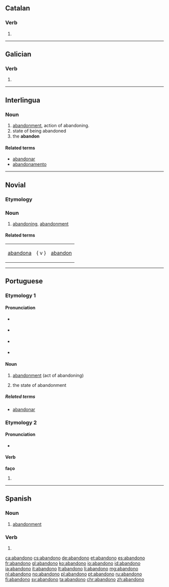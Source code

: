 ==Catalan==

===Verb===
{{head|ca|verb form}}

# {{ca-verb form of|p=1|n=sg|t=pres|m=ind|abandonar}}

----

==Galician==

===Verb===
{{gl-verb-form}}

# {{inflection of|abandonar||lang=gl|1|s|pres|indc}}

----

==Interlingua==

===Noun===
{{ia-noun}}

# [[abandonment]], action of abandoning.
# state of being abandoned
# the '''abandon'''
{{attention|ia|is this entry correct? what does the third sense, "the abandon", mean?}}

====Related terms====
* [[abandonar]]
* [[abandonamento]]

----

==Novial==

===Etymology===
{{suffix|lang=nov|abandon|o}}

===Noun===
{{nov-noun}}

# [[abandoning]], [[abandonment]]

====Related terms====
{|
|[[abandona]] || { v } || [[abandon]]
|}

----

==Portuguese==

===Etymology 1===
{{back-form|abandonar|lang=pt}}

====Pronunciation====
* {{a|Brazil}} {{IPA|/a.bɐ̃.ˈdo.nu/|lang=pt}}
* {{a|South Brazil}} {{IPA|/a.bɐ̃.ˈdo.no/|lang=pt}}
* {{a|Portugal}} {{IPA|/ɐ.βɐ̃.ˈdo.nu/|lang=pt}}
* {{hyphenation|a|ban|do|no|lang=pt}}

====Noun====
{{pt-noun|m|s}}

# [[abandonment]] (act of abandoning)
# {{context|uncountable|lang=pt}} the state of abandonment

=====Related terms=====
* [[abandonar]]

===Etymology 2===
{{back-form|abandonar|lang=pt}}

====Pronunciation====
* {{a|Portugal}} {{IPA|/ɐ.βɐ̃.ˈdɔ.nu/|lang=pt}}

====Verb====
'''faço'''

# {{pt-verb form of|abandonar|ar|indicative|present|singular|first}}

----

==Spanish==

===Noun===
{{es-noun|m}}

# [[abandonment]]

===Verb===
{{es-verb-form}}

# {{es-verb form of|mood=ind|tense=pres|num=s|pers=1|ending=ar|abandonar}}

[[ca:abandono]]
[[cs:abandono]]
[[de:abandono]]
[[et:abandono]]
[[es:abandono]]
[[fr:abandono]]
[[gl:abandono]]
[[ko:abandono]]
[[io:abandono]]
[[id:abandono]]
[[ia:abandono]]
[[it:abandono]]
[[lt:abandono]]
[[li:abandono]]
[[mg:abandono]]
[[nl:abandono]]
[[no:abandono]]
[[pl:abandono]]
[[pt:abandono]]
[[ru:abandono]]
[[fi:abandono]]
[[sv:abandono]]
[[ta:abandono]]
[[chr:abandono]]
[[zh:abandono]]